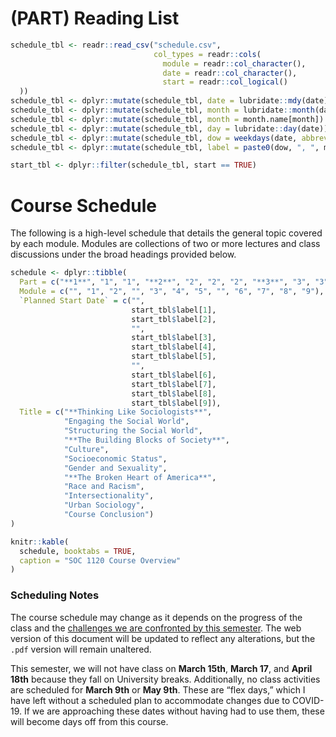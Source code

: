 # (PART) Reading List {-}

```r
schedule_tbl <- readr::read_csv("schedule.csv", 
                                col_types = readr::cols(
                                  module = readr::col_character(),
                                  date = readr::col_character(),
                                  start = readr::col_logical()
  ))
schedule_tbl <- dplyr::mutate(schedule_tbl, date = lubridate::mdy(date))
schedule_tbl <- dplyr::mutate(schedule_tbl, month = lubridate::month(date))
schedule_tbl <- dplyr::mutate(schedule_tbl, month = month.name[month])
schedule_tbl <- dplyr::mutate(schedule_tbl, day = lubridate::day(date))
schedule_tbl <- dplyr::mutate(schedule_tbl, dow = weekdays(date, abbreviate = FALSE))
schedule_tbl <- dplyr::mutate(schedule_tbl, label = paste0(dow, ", ", month, " ", day))

start_tbl <- dplyr::filter(schedule_tbl, start == TRUE)
```

# Course Schedule

The following is a high-level schedule that details the general topic covered by each module. Modules are collections of two or more lectures and class discussions under the broad headings provided below.

```r
schedule <- dplyr::tibble(
  Part = c("**1**", "1", "1", "**2**", "2", "2", "2", "**3**", "3", "3", "3", "3"),
  Module = c("", "1", "2", "", "3", "4", "5", "", "6", "7", "8", "9"),
  `Planned Start Date` = c("", 
                           start_tbl$label[1], 
                           start_tbl$label[2],
                           "",
                           start_tbl$label[3],
                           start_tbl$label[4],
                           start_tbl$label[5],
                           "",
                           start_tbl$label[6],
                           start_tbl$label[7],
                           start_tbl$label[8],
                           start_tbl$label[9]),
  Title = c("**Thinking Like Sociologists**",
            "Engaging the Social World",
            "Structuring the Social World",
            "**The Building Blocks of Society**",
            "Culture",
            "Socioeconomic Status",
            "Gender and Sexuality",
            "**The Broken Heart of America**",
            "Race and Racism",
            "Intersectionality",
            "Urban Sociology",
            "Course Conclusion")
)

knitr::kable(
  schedule, booktabs = TRUE,
  caption = "SOC 1120 Course Overview"
)
```

### Scheduling Notes

The course schedule may change as it depends on the progress of the class and the [challenges we are confronted by this semester](covid-19.html). The web version of this document will be updated to reflect any alterations, but the `.pdf` version will remain unaltered.

This semester, we will not have class on **March 15th**, **March 17**, and **April 18th**  because they fall on University breaks. Additionally, no class activities are scheduled for **March 9th** or **May 9th**. These are "flex days," which I have left without a scheduled plan to accommodate changes due to COVID-19. If we are approaching these dates without having had to use them, these will become days off from this course.
